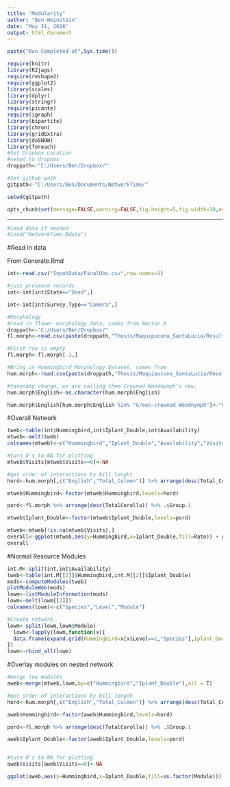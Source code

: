 ```yaml
---
title: "Modularity"
author: "Ben Weinstein"
date: "May 31, 2016"
output: html_document
---
```


```r
paste("Run Completed at",Sys.time())
```

```r
require(knitr)
library(R2jags)
require(reshape2)
require(ggplot2)
library(scales)
library(dplyr)
library(stringr)
require(picante)
require(igraph)
library(bipartite)
library(chron)
library(gridExtra)
library(doSNOW)
library(foreach)
#Set Dropbox Location
#setwd to dropbox
droppath<-"C:/Users/Ben/Dropbox/"

#Set github path
gitpath<-"C:/Users/Ben/Documents/NetworkTime/"

setwd(gitpath)

opts_chunk$set(message=FALSE,warning=FALSE,fig.height=5,fig.width=10,echo=FALSE,cache=F,cache.path = 'NetworkTime_cache/', fig.path='figure/',fig.align = 'center')

```


************

```r
#load data if needed
#load("NetworkTime.Rdata")
```

#Read in data

From Generate.Rmd

```r
int<-read.csv("InputData/FinalObs.csv",row.names=1)

#just presence records
int<-int[int$State=="Used",]

int<-int[int$Survey_Type=="Camera",]

#Morphology
#read in flower morphology data, comes from Nectar.R
droppath<-"C:/Users/Ben/Dropbox/"
fl.morph<-read.csv(paste(droppath,"Thesis/Maquipucuna_SantaLucia/Results/FlowerMorphology.csv",sep=""))

#First row is empty
fl.morph<-fl.morph[-1,]

#Bring in Hummingbird Morphology Dataset, comes from
hum.morph<-read.csv(paste(droppath,"Thesis/Maquipucuna_SantaLucia/Results/HummingbirdMorphology.csv",sep=""))

#taxonomy change, we are calling them Crowned Woodnymph's now.
hum.morph$English<-as.character(hum.morph$English)

hum.morph$English[hum.morph$English %in% "Green-crowned Woodnymph"]<-"Crowned Woodnymph"

```

#Overall Network

```r

tweb<-table(int$Hummingbird,int$Iplant_Double,int$Availability)
mtweb<-melt(tweb)
colnames(mtweb)<-c("Hummingbird","Iplant_Double","Availability","Visits")

#turn 0's to NA for plotting
mtweb$Visits[mtweb$Visits==0]<-NA

#get order of interactions by bill lenght
hord<-hum.morph[,c("English","Total_Culmen")] %>% arrange(desc(Total_Culmen)) %>% .$English

mtweb$Hummingbird<-factor(mtweb$Hummingbird,levels=hord)

pord<-fl.morph %>% arrange(desc(TotalCorolla)) %>% .$Group.1

mtweb$Iplant_Double<-factor(mtweb$Iplant_Double,levels=pord)

mtweb<-mtweb[!is.na(mtweb$Visits),]
overall<-ggplot(mtweb,aes(y=Hummingbird,x=Iplant_Double,fill=Rate)) + geom_tile()  + theme(axis.text.x = element_text(angle = 90, hjust = 1)) + xlab("Plant")
overall

```

#Normal Resource Modules

```r
int.M<-split(int,int$Availability)
tweb<-table(int.M[[2]]$Hummingbird,int.M[[2]]$Iplant_Double)
mods<-computeModules(tweb)
plotModuleWeb(mods)
lowm<-listModuleInformation(mods)
lowm<-melt(lowm[[2]])
colnames(lowm)<-c("Species","Level","Module")

#Create network
lowm<-split(lowm,lowm$Module)
  lowm<-lapply(lowm,function(x){
  data.frame(expand.grid(Hummingbird=x[x$Level==1,"Species"],Iplant_Double=x[x$Level==2,"Species"]),Module=unique(x$Module))
})
lowm<-rbind_all(lowm)

```

#Overlay modules on nested network
```r
#merge low modules
aweb<-merge(mtweb,lowm,by=c("Hummingbird","Iplant_Double"),all = T)

#get order of interactions by bill length
hord<-hum.morph[,c("English","Total_Culmen")] %>% arrange(desc(Total_Culmen)) %>% .$English

aweb$Hummingbird<-factor(aweb$Hummingbird,levels=hord)

pord<-fl.morph %>% arrange(desc(TotalCorolla)) %>% .$Group.1

aweb$Iplant_Double<-factor(aweb$Iplant_Double,levels=pord)


#turn 0's to NA for plotting
aweb$Visits[aweb$Visits==0]<-NA

ggplot(aweb,aes(y=Hummingbird,x=Iplant_Double,fill=as.factor(Module))) + geom_tile() + theme_bw()  + theme(axis.text.x = element_text(angle = 90, hjust = 1)) + xlab("Plant")
```

